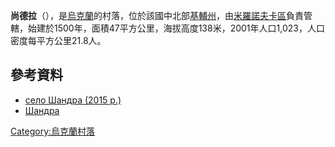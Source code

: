{{coord|49|47|11|N|31|9|7|E|scale:30000|display=title}}

'''尚德拉'''（{{lang-uk|Шандра}}），是[[烏克蘭|烏克蘭]]的村落，位於該國中北部[[基輔州|基輔州]]，由[[米羅諾夫卡區|米羅諾夫卡區]]負責管轄，始建於1500年，面積47平方公里，海拔高度138米，2001年人口1,023，人口密度每平方公里21.8人。

==參考資料==
* [https://www.youtube.com/watch?v=L4WhpdfuA-M&list=PLDHyfEHZ4vnSM3GwBm4Jz1Qz8AzIB6LmY&index=19 село Шандра (2015 р.)]
* [http://maps.visicom.ua/c/31.15398,49.7915,17/f/POIFQIUHX4/i/f,u8y5kbjthk?lang=uk Шандра] {{Wayback|url=http://maps.visicom.ua/c/31.15398,49.7915,17/f/POIFQIUHX4/i/f,u8y5kbjthk?lang=uk |date=20160804171317 }}

{{Ukraine-geo-stub}}
[[Category:烏克蘭村落|Category:烏克蘭村落]]